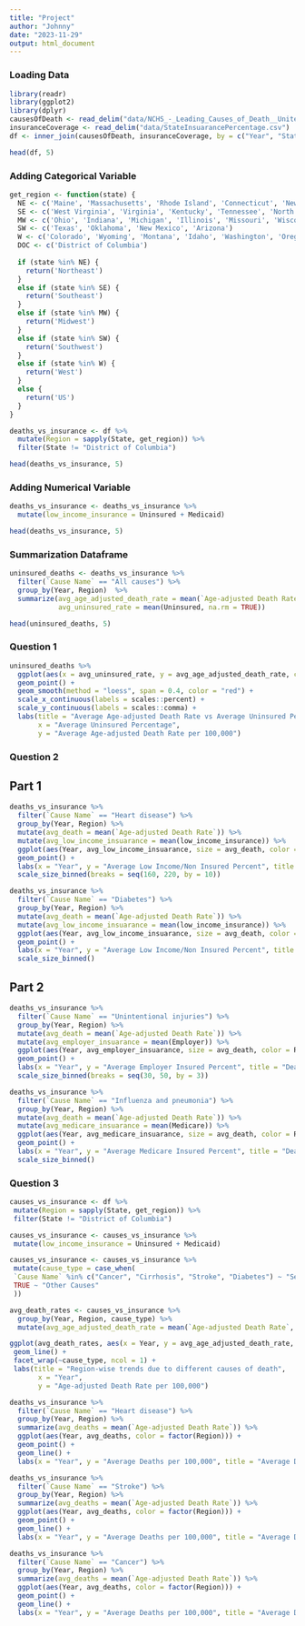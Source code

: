 ```yaml
---
title: "Project"
author: "Johnny"
date: "2023-11-29"
output: html_document
---
```


### Loading Data
```r
library(readr)
library(ggplot2)
library(dplyr)
causesOfDeath <- read_delim("data/NCHS_-_Leading_Causes_of_Death__United_States.csv")
insuranceCoverage <- read_delim("data/StateInsuarancePercentage.csv")
df <- inner_join(causesOfDeath, insuranceCoverage, by = c("Year", "State"))

head(df, 5)
```

### Adding Categorical Variable
```r
get_region <- function(state) {
  NE <- c('Maine', 'Massachusetts', 'Rhode Island', 'Connecticut', 'New Hampshire', 'Vermont', 'New York', 'Pennsylvania', 'New Jersey', 'Delaware', 'Maryland')
  SE <- c('West Virginia', 'Virginia', 'Kentucky', 'Tennessee', 'North Carolina', 'South Carolina', 'Georgia', 'Alabama', 'Mississippi', 'Arkansas', 'Louisiana', 'Florida')
  MW <- c('Ohio', 'Indiana', 'Michigan', 'Illinois', 'Missouri', 'Wisconsin', 'Minnesota', 'Iowa', 'Kansas', 'Nebraska', 'South Dakota', 'North Dakota')
  SW <- c('Texas', 'Oklahoma', 'New Mexico', 'Arizona')
  W <- c('Colorado', 'Wyoming', 'Montana', 'Idaho', 'Washington', 'Oregon', 'Utah', 'Nevada', 'California', 'Alaska', 'Hawaii')
  DOC <- c('District of Columbia')
  
  if (state %in% NE) {
    return('Northeast')
  }
  else if (state %in% SE) {
    return('Southeast')
  }
  else if (state %in% MW) {
    return('Midwest')
  }
  else if (state %in% SW) {
    return('Southwest')
  }
  else if (state %in% W) {
    return('West')
  }
  else {
    return('US')
  }
}

deaths_vs_insurance <- df %>%
  mutate(Region = sapply(State, get_region)) %>% 
  filter(State != "District of Columbia")

head(deaths_vs_insurance, 5)
```

### Adding Numerical Variable
```r
deaths_vs_insurance <- deaths_vs_insurance %>% 
  mutate(low_income_insurance = Uninsured + Medicaid)

head(deaths_vs_insurance, 5)
```

### Summarization Dataframe
```r
uninsured_deaths <- deaths_vs_insurance %>% 
  filter(`Cause Name` == "All causes") %>% 
  group_by(Year, Region)  %>% 
  summarize(avg_age_adjusted_death_rate = mean(`Age-adjusted Death Rate`, na.rm = TRUE),
            avg_uninsured_rate = mean(Uninsured, na.rm = TRUE))

head(uninsured_deaths, 5)
```

### Question 1
```r
uninsured_deaths %>% 
  ggplot(aes(x = avg_uninsured_rate, y = avg_age_adjusted_death_rate, color = factor(Region))) +
  geom_point() +
  geom_smooth(method = "loess", span = 0.4, color = "red") +
  scale_x_continuous(labels = scales::percent) +
  scale_y_continuous(labels = scales::comma) +
  labs(title = "Average Age-adjusted Death Rate vs Average Uninsured Percentage (2008-2017)",
       x = "Average Uninsured Percentage",
       y = "Average Age-adjusted Death Rate per 100,000") 
```

### Question 2

## Part 1
```r
deaths_vs_insurance %>% 
  filter(`Cause Name` == "Heart disease") %>% 
  group_by(Year, Region) %>% 
  mutate(avg_death = mean(`Age-adjusted Death Rate`)) %>% 
  mutate(avg_low_income_insuarance = mean(low_income_insurance)) %>% 
  ggplot(aes(Year, avg_low_income_insuarance, size = avg_death, color = Region)) +
  geom_point() +
  labs(x = "Year", y = "Average Low Income/Non Insured Percent", title = "Deaths/100,000 based on low income/non insured percent (Heart Disease)") +
  scale_size_binned(breaks = seq(160, 220, by = 10))
```
```r
deaths_vs_insurance %>% 
  filter(`Cause Name` == "Diabetes") %>% 
  group_by(Year, Region) %>% 
  mutate(avg_death = mean(`Age-adjusted Death Rate`)) %>% 
  mutate(avg_low_income_insuarance = mean(low_income_insurance)) %>% 
  ggplot(aes(Year, avg_low_income_insuarance, size = avg_death, color = Region)) +
  geom_point() + 
  labs(x = "Year", y = "Average Low Income/Non Insured Percent", title = "Deaths/100,000 based on low income/non insured percent (Diabetes)") +
  scale_size_binned()
```
## Part 2
```r
deaths_vs_insurance %>% 
  filter(`Cause Name` == "Unintentional injuries") %>% 
  group_by(Year, Region) %>% 
  mutate(avg_death = mean(`Age-adjusted Death Rate`)) %>% 
  mutate(avg_employer_insuarance = mean(Employer)) %>% 
  ggplot(aes(Year, avg_employer_insuarance, size = avg_death, color = Region)) +
  geom_point() + 
  labs(x = "Year", y = "Average Employer Insured Percent", title = "Deaths/100,000 based on employer insured percent (Accidents)") +
  scale_size_binned(breaks = seq(30, 50, by = 3))
```

```r
deaths_vs_insurance %>% 
  filter(`Cause Name` == "Influenza and pneumonia") %>% 
  group_by(Year, Region) %>% 
  mutate(avg_death = mean(`Age-adjusted Death Rate`)) %>% 
  mutate(avg_medicare_insuarance = mean(Medicare)) %>% 
  ggplot(aes(Year, avg_medicare_insuarance, size = avg_death, color = Region)) +
  geom_point() + 
  labs(x = "Year", y = "Average Medicare Insured Percent", title = "Deaths/100,000 based on Medicare insured percent (influenza/pneumonia)") +
  scale_size_binned()
```

### Question 3
```r
causes_vs_insurance <- df %>%
 mutate(Region = sapply(State, get_region)) %>% 
 filter(State != "District of Columbia")

causes_vs_insurance <- causes_vs_insurance %>% 
 mutate(low_income_insurance = Uninsured + Medicaid)

causes_vs_insurance <- causes_vs_insurance %>% 
 mutate(cause_type = case_when(
 `Cause Name` %in% c("Cancer", "Cirrhosis", "Stroke", "Diabetes") ~ "Selected Causes",
 TRUE ~ "Other Causes"
 ))

avg_death_rates <- causes_vs_insurance %>% 
  group_by(Year, Region, cause_type) %>% 
  mutate(avg_age_adjusted_death_rate = mean(`Age-adjusted Death Rate`, na.rm = TRUE), avg_uninsured_rate = mean(Uninsured, na.rm = TRUE))

ggplot(avg_death_rates, aes(x = Year, y = avg_age_adjusted_death_rate, group = Region, color = Region)) +
 geom_line() +
 facet_wrap(~cause_type, ncol = 1) +
 labs(title = "Region-wise trends due to different causes of death",
       x = "Year",
       y = "Age-adjusted Death Rate per 100,000") 
```

```r
deaths_vs_insurance %>% 
  filter(`Cause Name` == "Heart disease") %>% 
  group_by(Year, Region) %>% 
  summarize(avg_deaths = mean(`Age-adjusted Death Rate`)) %>% 
  ggplot(aes(Year, avg_deaths, color = factor(Region))) +
  geom_point() +
  geom_line() +
  labs(x = "Year", y = "Average Deaths per 100,000", title = "Average Deaths per 100,000 (Heart Disease) by Region vs Year")
```

```r
deaths_vs_insurance %>% 
  filter(`Cause Name` == "Stroke") %>% 
  group_by(Year, Region) %>% 
  summarize(avg_deaths = mean(`Age-adjusted Death Rate`)) %>% 
  ggplot(aes(Year, avg_deaths, color = factor(Region))) +
  geom_point() +
  geom_line() +
  labs(x = "Year", y = "Average Deaths per 100,000", title = "Average Deaths per 100,000 (Stroke) by Region vs Year")
```

```r
deaths_vs_insurance %>% 
  filter(`Cause Name` == "Cancer") %>% 
  group_by(Year, Region) %>% 
  summarize(avg_deaths = mean(`Age-adjusted Death Rate`)) %>% 
  ggplot(aes(Year, avg_deaths, color = factor(Region))) +
  geom_point() +
  geom_line() +
  labs(x = "Year", y = "Average Deaths per 100,000", title = "Average Deaths per 100,000 (Cancer) by Region vs Year")
```

